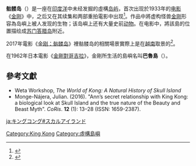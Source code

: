 {{noteTA
|G1=Movie
|G2=Show
}}
{{Infobox fictional location
| name       = 骷髅岛
| colour     = #C0C0C0
| colour text =
| image      = Mapacaveira1.jpg
| imagesize  =
| caption    = 骷髅岛的地圖。
| source     = 金剛
| creator    = 
| genre      = [[科幻電影|科幻電影]]
| type       = [[島嶼|島嶼]]
| locations  = 
| people     = [[金剛_(怪獸)|金剛]]
| population =
| first      = 《[[金刚_(1933年电影)|金剛]]》
| last       =
}}
'''骷髅岛'''（{{lang-en|'''Skull Island'''}}）是一座在[[印度洋|印度洋]]中未经发掘的虛構[[岛屿|岛屿]]，首次出现於1933年的[[电影|电影]]《[[金刚_(1933年电影)|金刚]]》中，之后又在其续集和两部重拍電影中出现<ref>{{cite web|title=金刚：骷髅岛 幕後揭密|url=http://movie.mtime.com/226894/behind_the_scene.html|publisher=Mtime时光网|accessdate=2018-05-28|archive-url=https://web.archive.org/web/20180528215834/http://movie.mtime.com/226894/behind_the_scene.html|archive-date=2018-05-28|dead-url=yes}}</ref>。作品中將虚构怪兽[[金刚_(怪兽)|金刚]]形容為岛嶼上被人发现的生物；该岛嶼上还有大量史前[[动物|动物]]。在电影中，將該島的位置描绘成[[苏门答腊岛|苏门答腊岛]]附近。

2017年電影《[[金刚：骷髅岛|金刚：骷髅岛]]》裡骷髅岛的相關場景實際上是在[[越南|越南]]取景的<ref>{{Cite web|url=http://news.mtime.com/2017/03/20/1567450-all.html|title=《金刚》观影前你应该知道的10件事 骷髅岛取景越南 抖森坦承洛基打不过金刚|accessdate=2018-05-28|date=2017-03-21|publisher=Mtime时光网|archive-date=2019-07-05|archive-url=https://web.archive.org/web/20190705123702/http://news.mtime.com/2017/03/20/1567450-all.html|dead-url=no}}</ref>。

在1962年日本電影《[[金剛對哥吉拉|金剛對哥吉拉]]》，金剛所生活的島嶼名叫'''巴魯島'''（{{lang-ja|ファロ島}}）。
==參考文獻==
<references />
* Weta Workshop, ''The World of Kong: A Natural History of Skull Island'' {{ISBN|978-1416502586}}
* Monge-Nájera, Julian. (2016). "Ann’s secret relationship with King Kong: a biological look at Skull Island and the true nature of the Beauty and Beast Myth". ''CoRis''. '''12''' (1): 13–28 (ISSN: 1659-2387).

{{American film-stub}}
{{King Kong}}
{{DEFAULTSORT:Skull Island}}
[[Category:King_Kong|Category:King Kong]]
[[Category:虛構島嶼|Category:虛構島嶼]]


[[ja:キングコング#スカルアイランド|ja:キングコング#スカルアイランド]]